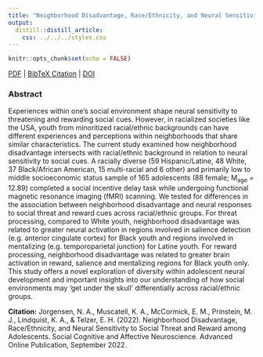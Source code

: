 ```yaml
---
title: "Neighborhood Disadvantage, Race/Ethnicity, and Neural Sensitivity to Social Threat and Reward among Adolescents."
output:
  distill::distill_article:
    css: ../../../styles.css
---
```


```r
knitr::opts_chunk$set(echo = FALSE)
```

[<i class="fas fa-file-download"></i> PDF](30.Jorgensen-Muscatell-McCormick-Prinstein-Lindquist-Telzer-2022-SCAN.pdf) | [<i class="fas fa-quote-left"></i><i class="fas fa-quote-right"></i> BibTeX Citation](cite.bib) | [<i class="fas fa-link"></i> DOI](https://doi.org/10.1093/scan/nsac053)

<!-- | [<i class="ai ai-open-materials"></i> Code](https://static-content.springer.com/esm/art%3A10.1038%2Fs41598-022-17780-1/MediaObjects/41598_2022_17780_MOESM1_ESM.docx) | [<i class="ai ai-open-data"></i> Dataset](https://neurovault.org/collections/SISNGRAB/) -->


### Abstract
Experiences within one’s social environment shape neural sensitivity to threatening and rewarding social cues. However, in racialized societies like the USA, youth from minoritized racial/ethnic backgrounds can have different experiences and perceptions within neighborhoods that share similar characteristics. The current study examined how neighborhood disadvantage intersects with racial/ethnic background in relation to neural sensitivity to social cues. A racially diverse (59 Hispanic/Latine, 48 White, 37 Black/African American, 15 multi-racial and 6 other) and primarily low to middle socioeconomic status sample of 165 adolescents (88 female; M~age~ = 12.89) completed a social incentive delay task while undergoing functional magnetic resonance imaging (fMRI) scanning. We tested for differences in the association between neighborhood disadvantage and neural responses to social threat and reward cues across racial/ethnic groups. For threat processing, compared to White youth, neighborhood disadvantage was related to greater neural activation in regions involved in salience detection (e.g. anterior cingulate cortex) for Black youth and regions involved in mentalizing (e.g. temporoparietal junction) for Latine youth. For reward processing, neighborhood disadvantage was related to greater brain activation in reward, salience and mentalizing regions for Black youth only. This study offers a novel exploration of diversity within adolescent neural development and important insights into our understanding of how social environments may ‘get under the skull’ differentially across racial/ethnic groups.

**Citation:** Jorgensen, N. A., Muscatell, K. A., McCormick, E. M., Prinstein, M. J., Lindquist, K. A., & Telzer, E. H. (2022). Neighborhood Disadvantage, Race/Ethnicity, and Neural Sensitivity to Social Threat and Reward among Adolescents. Social Cognitive and Affective Neuroscience. Advanced Online Publication, September 2022.